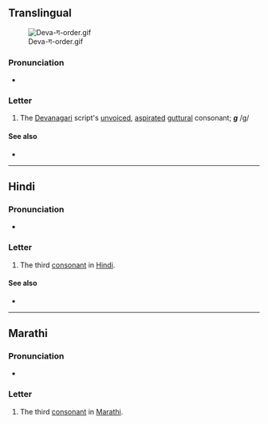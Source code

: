 {{also|ग़|ॻ|ਗ}}
{{character info}}
==Translingual==
[[File:Deva-ग-order.gif|thumb]]

===Pronunciation===
* {{IPA|mul|/ɡə/}}

===Letter===
{{mul-Deva|ga}}

# The [[Devanagari]] script's [[unvoiced]], [[aspirated]] [[guttural]] consonant; '''''g''''' /g/

====See also====
* {{list:Devanagari script letters/mul}}

----

==Hindi==

===Pronunciation===
* {{hi-IPA|ग.}}

===Letter===
{{head|hi|letter}}

# The third [[consonant]] in [[Hindi]].

====See also====

* {{list:Devanagari script letters/hi}}

----

==Marathi==

===Pronunciation===
* {{IPA|mr|/ɡə/}}

===Letter===
{{head|mr|letter}}

# The third [[consonant]] in [[Marathi]].